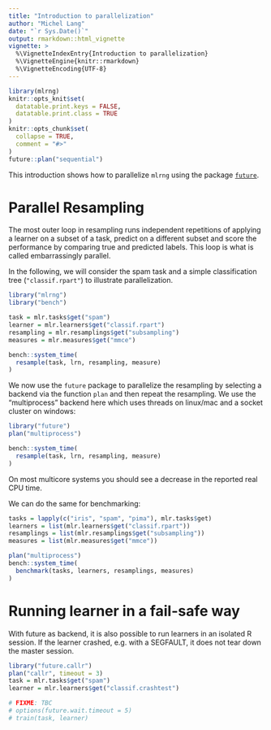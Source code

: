 ```yaml
---
title: "Introduction to parallelization"
author: "Michel Lang"
date: "`r Sys.Date()`"
output: rmarkdown::html_vignette
vignette: >
  %\VignetteIndexEntry{Introduction to parallelization}
  %\VignetteEngine{knitr::rmarkdown}
  %\VignetteEncoding{UTF-8}
---
```


```r
library(mlrng)
knitr::opts_knit$set(
  datatable.print.keys = FALSE,
  datatable.print.class = TRUE
)
knitr::opts_chunk$set(
  collapse = TRUE,
  comment = "#>"
)
future::plan("sequential")
```

This introduction shows how to parallelize `mlrng` using the package [`future`](https://cran.r-project.org/package=future).


# Parallel Resampling

The most outer loop in resampling runs independent repetitions of applying a learner on a subset of a task, predict on a different subset and score the performance by comparing true and predicted labels.
This loop is what is called embarrassingly parallel.

In the following, we will consider the spam task and a simple classification tree (`"classif.rpart"`) to illustrate parallelization.

```r
library("mlrng")
library("bench")

task = mlr.tasks$get("spam")
learner = mlr.learners$get("classif.rpart")
resampling = mlr.resamplings$get("subsampling")
measures = mlr.measures$get("mmce")

bench::system_time(
  resample(task, lrn, resampling, measure)
)
```
We now use the `future` package to parallelize the resampling by selecting a backend via the function `plan` and then repeat the resampling.
We use the "multiprocess" backend here which uses threads on linux/mac and a socket cluster on windows:
```r
library("future")
plan("multiprocess")

bench::system_time(
  resample(task, lrn, resampling, measure)
)
```

On most multicore systems you should see a decrease in the reported real CPU time.

We can do the same for benchmarking:
```r
tasks = lapply(c("iris", "spam", "pima"), mlr.tasks$get)
learners = list(mlr.learners$get("classif.rpart"))
resamplings = list(mlr.resamplings$get("subsampling"))
measures = list(mlr.measures$get("mmce"))

plan("multiprocess")
bench::system_time(
  benchmark(tasks, learners, resamplings, measures)
)
```

# Running learner in a fail-safe way

With future as backend, it is also possible to run learners in an isolated R session.
If the learner crashed, e.g. with a SEGFAULT, it does not tear down the master session.

```r
library("future.callr")
plan("callr", timeout = 3)
task = mlr.tasks$get("spam")
learner = mlr.learners$get("classif.crashtest")

# FIXME: TBC
# options(future.wait.timeout = 5)
# train(task, learner)
```

